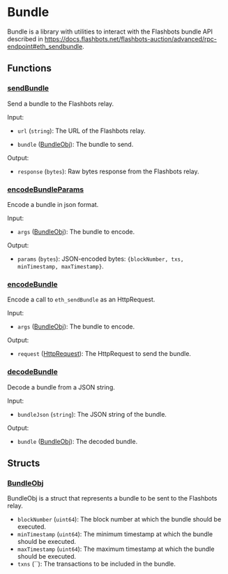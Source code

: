 # Bundle

Bundle is a library with utilities to interact with the Flashbots bundle API described in https://docs.flashbots.net/flashbots-auction/advanced/rpc-endpoint#eth_sendbundle.

## Functions

### [sendBundle](https://github.com/flashbots/suave-std/tree/main/src/protocols/Bundle.sol#L30)

Send a bundle to the Flashbots relay.

Input:

- `url` (`string`): The URL of the Flashbots relay.

- `bundle` ([BundleObj](#bundleobj)): The bundle to send.

Output:

- `response` (`bytes`): Raw bytes response from the Flashbots relay.

### [encodeBundleParams](https://github.com/flashbots/suave-std/tree/main/src/protocols/Bundle.sol#L39)

Encode a bundle in json format.

Input:

- `args` ([BundleObj](#bundleobj)): The bundle to encode.

Output:

- `params` (`bytes`): JSON-encoded bytes: `{blockNumber, txs, minTimestamp, maxTimestamp}`.

### [encodeBundle](https://github.com/flashbots/suave-std/tree/main/src/protocols/Bundle.sol#L61)

Encode a call to `eth_sendBundle` as an HttpRequest.

Input:

- `args` ([BundleObj](#bundleobj)): The bundle to encode.

Output:

- `request` ([HttpRequest](/tools/suave-std/suavelib/Suave#httprequest)): The HttpRequest to send the bundle.

### [decodeBundle](https://github.com/flashbots/suave-std/tree/main/src/protocols/Bundle.sol#L90)

Decode a bundle from a JSON string.

Input:

- `bundleJson` (`string`): The JSON string of the bundle.

Output:

- `bundle` ([BundleObj](#bundleobj)): The decoded bundle.

## Structs

### [BundleObj](https://github.com/flashbots/suave-std/tree/main/src/protocols/Bundle.sol#L16)

BundleObj is a struct that represents a bundle to be sent to the Flashbots relay.

- `blockNumber` (`uint64`): The block number at which the bundle should be executed.
- `minTimestamp` (`uint64`): The minimum timestamp at which the bundle should be executed.
- `maxTimestamp` (`uint64`): The maximum timestamp at which the bundle should be executed.
- `txns` (``): The transactions to be included in the bundle.
